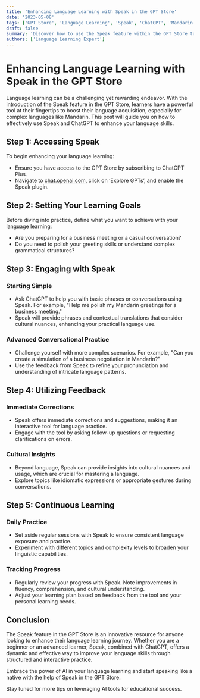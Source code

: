 ```yaml
---
title: 'Enhancing Language Learning with Speak in the GPT Store'
date: '2023-05-08'
tags: ['GPT Store', 'Language Learning', 'Speak', 'ChatGPT', 'Mandarin']
draft: false
summary: 'Discover how to use the Speak feature within the GPT Store to accelerate your language learning. This guide offers practical tips on how to utilize ChatGPT and Speak for mastering new languages and understanding cultural nuances.'
authors: ['Language Learning Expert']
---
```


# Enhancing Language Learning with Speak in the GPT Store

Language learning can be a challenging yet rewarding endeavor. With the introduction of the Speak feature in the GPT Store, learners have a powerful tool at their fingertips to boost their language acquisition, especially for complex languages like Mandarin. This post will guide you on how to effectively use Speak and ChatGPT to enhance your language skills.

## Step 1: Accessing Speak

To begin enhancing your language learning:
- Ensure you have access to the GPT Store by subscribing to ChatGPT Plus.
- Navigate to [chat.openai.com](https://chat.openai.com), click on ‘Explore GPTs’, and enable the Speak plugin.

## Step 2: Setting Your Learning Goals

Before diving into practice, define what you want to achieve with your language learning:
- Are you preparing for a business meeting or a casual conversation?
- Do you need to polish your greeting skills or understand complex grammatical structures?

## Step 3: Engaging with Speak

### Starting Simple
- Ask ChatGPT to help you with basic phrases or conversations using Speak. For example, "Help me polish my Mandarin greetings for a business meeting."
- Speak will provide phrases and contextual translations that consider cultural nuances, enhancing your practical language use.

### Advanced Conversational Practice
- Challenge yourself with more complex scenarios. For example, "Can you create a simulation of a business negotiation in Mandarin?"
- Use the feedback from Speak to refine your pronunciation and understanding of intricate language patterns.

## Step 4: Utilizing Feedback

### Immediate Corrections
- Speak offers immediate corrections and suggestions, making it an interactive tool for language practice.
- Engage with the tool by asking follow-up questions or requesting clarifications on errors.

### Cultural Insights
- Beyond language, Speak can provide insights into cultural nuances and usage, which are crucial for mastering a language.
- Explore topics like idiomatic expressions or appropriate gestures during conversations.

## Step 5: Continuous Learning

### Daily Practice
- Set aside regular sessions with Speak to ensure consistent language exposure and practice.
- Experiment with different topics and complexity levels to broaden your linguistic capabilities.

### Tracking Progress
- Regularly review your progress with Speak. Note improvements in fluency, comprehension, and cultural understanding.
- Adjust your learning plan based on feedback from the tool and your personal learning needs.

## Conclusion

The Speak feature in the GPT Store is an innovative resource for anyone looking to enhance their language learning journey. Whether you are a beginner or an advanced learner, Speak, combined with ChatGPT, offers a dynamic and effective way to improve your language skills through structured and interactive practice.

Embrace the power of AI in your language learning and start speaking like a native with the help of Speak in the GPT Store.

Stay tuned for more tips on leveraging AI tools for educational success.
